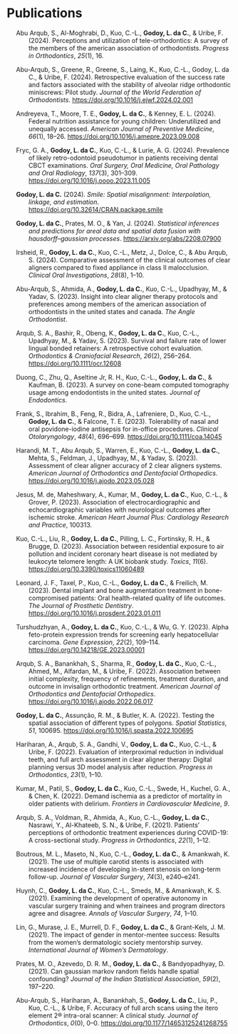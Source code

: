 # Publications

::: {#list}
:::

::::::::::::::::::::::::::::: {#refs .references .csl-bib-body .hanging-indent entry-spacing="1" line-spacing="2"}
::: {#ref-abu2024perceptions .csl-entry}
Abu Arqub, S., Al-Moghrabi, D., Kuo, C.-L., **Godoy, L. da C.**, & Uribe, F.
(2024). Perceptions and utilization of tele-orthodontics: A survey of
the members of the american association of orthodontists. *Progress in
Orthodontics*, *25*(1), 16.
:::

::: {#ref-abuarqub2024retrospective .csl-entry}
Abu-Arqub, S., Greene, R., Greene, S., Laing, K., Kuo, C.-L., Godoy, L.
da C., & Uribe, F. (2024). Retrospective evaluation of the success rate
and factors associated with the stability of alveolar ridge orthodontic
miniscrews: Pilot study. *Journal of the World Federation of
Orthodontists*. <https://doi.org/10.1016/j.ejwf.2024.02.001>
:::

::: {#ref-andreyeva2024federal .csl-entry}
Andreyeva, T., Moore, T. E., **Godoy, L. da C.**, & Kenney, E. L. (2024).
Federal nutrition assistance for young children: Underutilized and
unequally accessed. *American Journal of Preventive Medicine*, *66*(1),
18--26. <https://doi.org/10.1016/j.amepre.2023.09.008>
:::

::: {#ref-fryc2024prevalence .csl-entry}
Fryc, G. A., **Godoy, L. da C.**, Kuo, C.-L., & Lurie, A. G. (2024).
Prevalence of likely retro-odontoid pseudotumor in patients receiving
dental CBCT examinations. *Oral Surgery, Oral Medicine, Oral Pathology
and Oral Radiology*, *137*(3), 301--309.
<https://doi.org/10.1016/j.oooo.2023.11.005>
:::

::: {#ref-Rpkg:smile .csl-entry}
**Godoy, L. da C.** (2024). *Smile: Spatial misalignment: Interpolation,
linkage, and estimation*. <https://doi.org/10.32614/CRAN.package.smile>
:::

::: {#ref-godoy2024statistical .csl-entry}
**Godoy, L. da C.**, Prates, M. O., & Yan, J. (2024). *Statistical
inferences and predictions for areal data and spatial data fusion with
hausdorff--gaussian processes*. <https://arxiv.org/abs/2208.07900>
:::

::: {#ref-irsheid2024comparative .csl-entry}
Irsheid, R., **Godoy, L. da C.**, Kuo, C.-L., Metz, J., Dolce, C., & Abu
Arqub, S. (2024). Comparative assessment of the clinical outcomes of
clear aligners compared to fixed appliance in class II malocclusion.
*Clinical Oral Investigations*, *28*(8), 1--10.
:::

::: {#ref-abu2023insight .csl-entry}
Abu-Arqub, S., Ahmida, A., **Godoy, L. da C.**, Kuo, C.-L., Upadhyay, M., &
Yadav, S. (2023). Insight into clear aligner therapy protocols and
preferences among members of the american association of orthodontists
in the united states and canada. *The Angle Orthodontist*.
:::

::: {#ref-arqub2023survival .csl-entry}
Arqub, S. A., Bashir, R., Obeng, K., **Godoy, L. da C.**, Kuo, C.-L.,
Upadhyay, M., & Yadav, S. (2023). Survival and failure rate of lower
lingual bonded retainers: A retrospective cohort evaluation.
*Orthodontics & Craniofacial Research*, *26*(2), 256--264.
<https://doi.org/10.1111/ocr.12608>
:::

::: {#ref-duong2023survey .csl-entry}
Duong, C., Zhu, Q., Aseltine Jr, R. H., Kuo, C.-L., **Godoy, L. da C.**, &
Kaufman, B. (2023). A survey on cone-beam computed tomography usage
among endodontists in the united states. *Journal of Endodontics*.
:::

::: {#ref-frank2023tolerability .csl-entry}
Frank, S., Ibrahim, B., Feng, R., Bidra, A., Lafreniere, D., Kuo, C.-L.,
**Godoy, L. da C.**, & Falcone, T. E. (2023). Tolerability of nasal and oral
povidone-iodine antisepsis for in-office procedures. *Clinical
Otolaryngology*, *48*(4), 696--699. <https://doi.org/10.1111/coa.14045>
:::

::: {#ref-harandi2023assessment .csl-entry}
Harandi, M. T., Abu Arqub, S., Warren, E., Kuo, C.-L., **Godoy, L. da C.**,
Mehta, S., Feldman, J., Upadhyay, M., & Yadav, S. (2023). Assessment of
clear aligner accuracy of 2 clear aligners systems. *American Journal of
Orthodontics and Dentofacial Orthopedics*.
<https://doi.org/10.1016/j.ajodo.2023.05.028>
:::

::: {#ref-de2023association .csl-entry}
Jesus, M. de, Maheshwary, A., Kumar, M., **Godoy, L. da C.**, Kuo, C.-L., &
Grover, P. (2023). Association of electrocardiographic and
echocardiographic variables with neurological outcomes after ischemic
stroke. *American Heart Journal Plus: Cardiology Research and Practice*,
100313.
:::

::: {#ref-kuo2023association .csl-entry}
Kuo, C.-L., Liu, R., **Godoy, L. da C.**, Pilling, L. C., Fortinsky, R. H.,
& Brugge, D. (2023). Association between residential exposure to air
pollution and incident coronary heart disease is not mediated by
leukocyte telomere length: A UK biobank study. *Toxics*, *11*(6).
<https://doi.org/10.3390/toxics11060489>
:::

::: {#ref-leonard2023dental .csl-entry}
Leonard, J. F., Taxel, P., Kuo, C.-L., **Godoy, L. da C.**, & Freilich, M.
(2023). Dental implant and bone augmentation treatment in
bone-compromised patients: Oral health-related quality of life outcomes.
*The Journal of Prosthetic Dentistry*.
<https://doi.org/10.1016/j.prosdent.2023.01.011>
:::

::: {#ref-turshudzhyan2023alpha .csl-entry}
Turshudzhyan, A., **Godoy, L. da C.**, Kuo, C.-L., & Wu, G. Y. (2023). Alpha
feto-protein expression trends for screening early hepatocellular
carcinoma. *Gene Expression*, *22*(2), 109--114.
<https://doi.org/10.14218/GE.2023.00001>
:::

::: {#ref-arqub2022association .csl-entry}
Arqub, S. A., Banankhah, S., Sharma, R., **Godoy, L. da C.**, Kuo, C.-L.,
Ahmed, M., Alfardan, M., & Uribe, F. (2022). Association between initial
complexity, frequency of refinements, treatment duration, and outcome in
invisalign orthodontic treatment. *American Journal of Orthodontics and
Dentofacial Orthopedics*. <https://doi.org/10.1016/j.ajodo.2022.06.017>
:::

::: {#ref-godoy2022testing .csl-entry}
**Godoy, L. da C.**, Assunção, R. M., & Butler, K. A. (2022). Testing the
spatial association of different types of polygons. *Spatial
Statistics*, *51*, 100695.
<https://doi.org/10.1016/j.spasta.2022.100695>
:::

::: {#ref-hariharan2022evaluation .csl-entry}
Hariharan, A., Arqub, S. A., Gandhi, V., **Godoy, L. da C.**, Kuo, C.-L., &
Uribe, F. (2022). Evaluation of interproximal reduction in individual
teeth, and full arch assessment in clear aligner therapy: Digital
planning versus 3D model analysis after reduction. *Progress in
Orthodontics*, *23*(1), 1--10.
:::

::: {#ref-kumar2022demand .csl-entry}
Kumar, M., Patil, S., **Godoy, L. da C.**, Kuo, C.-L., Swede, H., Kuchel, G.
A., & Chen, K. (2022). Demand ischemia as a predictor of mortality in
older patients with delirium. *Frontiers in Cardiovascular Medicine*,
*9*.
:::

::: {#ref-arqub2021patients .csl-entry}
Arqub, S. A., Voldman, R., Ahmida, A., Kuo, C.-L., **Godoy, L. da C.**,
Nasrawi, Y., Al-Khateeb, S. N., & Uribe, F. (2021). Patients'
perceptions of orthodontic treatment experiences during COVID-19: A
cross-sectional study. *Progress in Orthodontics*, *22*(1), 1--12.
:::

::: {#ref-boutrous2021use .csl-entry}
Boutrous, M. L., Maseto, N., Kuo, C.-L., **Godoy, L. da C.**, & Amankwah, K.
(2021). The use of multiple carotid stents is associated with increased
incidence of developing in-stent stenosis on long-term follow-up.
*Journal of Vascular Surgery*, *74*(3), e240--e241.
:::

::: {#ref-huynh2021examining .csl-entry}
Huynh, C., **Godoy, L. da C.**, Kuo, C.-L., Smeds, M., & Amankwah, K. S.
(2021). Examining the development of operative autonomy in vascular
surgery training and when trainees and program directors agree and
disagree. *Annals of Vascular Surgery*, *74*, 1--10.
:::

::: {#ref-lin2021impact .csl-entry}
Lin, G., Murase, J. E., Murrell, D. F., **Godoy, L. da C.**, & Grant-Kels,
J. M. (2021). The impact of gender in mentor-mentee success: Results
from the women's dermatologic society mentorship survey. *International
Journal of Women's Dermatology*.
:::

::: {#ref-prates2021can .csl-entry}
Prates, M. O., Azevedo, D. R. M., **Godoy, L. da C.**, & Bandyopadhyay, D.
(2021). Can gaussian markov random fields handle spatial confounding?
*Journal of the Indian Statistical Association*, *59*(2), 197--220.
:::

::: {#ref-abuarqub2024accuracy .csl-entry}
Abu-Arqub, S., Hariharan, A., Banankhah, S., **Godoy, L. da C.**, Liu, P.,
Kuo, C.-L., & Uribe, F. Accuracy of full arch scans using the itero
element 2® intra-oral scanner: A clinical study. *Journal of
Orthodontics*, *0*(0), 0--0. <https://doi.org/10.1177/14653125241268755>
:::
:::::::::::::::::::::::::::::
